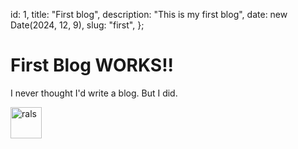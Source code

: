   id: 1,
  title: "First blog",
  description: "This is my first blog",
  date: new Date(2024, 12, 9),
  slug: "first",
};

# First Blog WORKS!!

I never thought I'd write a blog. But I did.


<Tooltip label="HEEELP! I think I'm going to throw up" position="right">
  <img src="/images/sprites/ralsei_spinning.gif" alt="rals" width="50" />
</Tooltip>
